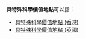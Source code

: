 '''具特殊科學價值地點'''可以指：
*[[具特殊科學價值地點_(香港)|具特殊科學價值地點 (香港)]]
*[[具特殊科學價值地點_(英國)|具特殊科學價值地點 (英國)]]

{{消歧義|Cat=八字以上地名消歧義}}